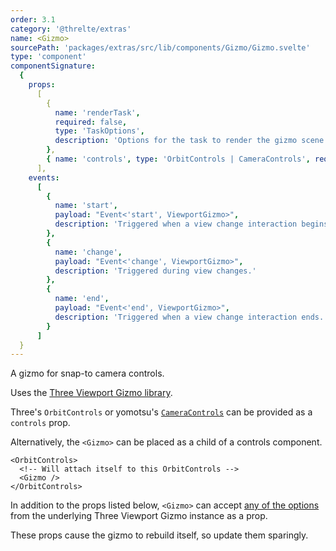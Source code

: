 ```yaml
---
order: 3.1
category: '@threlte/extras'
name: <Gizmo>
sourcePath: 'packages/extras/src/lib/components/Gizmo/Gizmo.svelte'
type: 'component'
componentSignature:
  {
    props:
      [
        {
          name: 'renderTask',
          required: false,
          type: 'TaskOptions',
          description: 'Options for the task to render the gizmo scene in the viewport. By default, this happens after the `autoRenderTask`.'
        },
        { name: 'controls', type: 'OrbitControls | CameraControls', required: false }
      ],
    events:
      [
        {
          name: 'start',
          payload: "Event<'start', ViewportGizmo>",
          description: 'Triggered when a view change interaction begins.'
        },
        {
          name: 'change',
          payload: "Event<'change', ViewportGizmo>",
          description: 'Triggered during view changes.'
        },
        {
          name: 'end',
          payload: "Event<'end', ViewportGizmo>",
          description: 'Triggered when a view change interaction ends.'
        }
      ]
  }
---
```


A gizmo for snap-to camera controls.

Uses the [Three Viewport Gizmo library](https://fennec-hub.github.io/three-viewport-gizmo/).

<Example path="extras/gizmo" />

Three's `OrbitControls` or yomotsu's [`CameraControls`](https://github.com/yomotsu/camera-controls) can be provided as a `controls` prop.

Alternatively, the `<Gizmo>` can be placed as a child of a controls component.

```svelte
<OrbitControls>
  <!-- Will attach itself to this OrbitControls -->
  <Gizmo />
</OrbitControls>
```

In addition to the props listed below, `<Gizmo>` can accept [any of the options](https://fennec-hub.github.io/three-viewport-gizmo/api.html#gizmooptions) from the underlying Three Viewport Gizmo instance as a prop.

<Tip type="warning">These props cause the gizmo to rebuild itself, so update them sparingly.</Tip>
